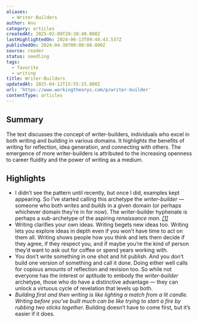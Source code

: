 ```yaml
---
aliases:
  - Writer-Builders
author: Anu
category: articles
createdAt: 2025-02-09T20:38:40.000Z
lastHighlightedOn: 2024-06-13T09:44:43.537Z
publishedOn: 2024-04-30T00:00:00.000Z
source: reader
status: seedling
tags:
  - favorite
  - writing
title: Writer-Builders
updatedAt: 2025-04-12T15:55:15.000Z
url: 'https://www.workingtheorys.com/p/writer-builder'
contentType: articles
---
```

## Summary

The text discusses the concept of writer-builders, individuals who excel in both writing and building in various domains. It highlights the benefits of writing for reflection, idea generation, and connecting with others. The emergence of more writer-builders is attributed to the increasing openness to career fluidity and the power of writing as a medium.

## Highlights

- I didn’t see the pattern until recently, but once I did, examples kept appearing. So I’ve started calling this archetype the _writer-builder_ — someone who both _writes_ and _builds_ in a given domain (or perhaps whichever domain they’re in for now). The writer-builder hyphenate is perhaps a sub-archetype of the aspiring _renaissance man. [[1]](https://www.workingtheorys.com/p/writer-builder?utm_campaign=post&utm_medium=web#footnote-1-142209042)_
- Writing clarifies your own ideas. Writing begets new ideas too. Writing lets you explore ideas in depth even if you won’t have time to act on them all. Writing shows people how you think and lets them decide if they agree, if they respect you, and if maybe you’re the kind of person they’d want to ask out for coffee or spend years working with.
- You don’t write something in one shot and hit publish. And you don’t build one version of something and call it done. Doing either well calls for copious amounts of reflection and revision too. So while not everyone has the interest or aptitude to embody the _writer-builder_ archetype, those who do have a distinctive advantage — they can unlock a virtuous cycle of revelation that levels up both.
- _Building first and then writing is like lighting a match from a lit candle. Writing before you’ve built much can be like trying to start a fire by rubbing two sticks together._ Building doesn’t have to come first, but it’s easier if it does.
